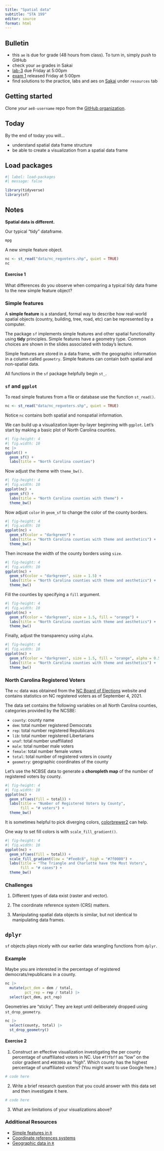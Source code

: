 ```yaml
---
title: "Spatial data"
subtitle: "STA 199"
editor: source
format: html
---
```


## Bulletin

-   this `ae` is due for grade (48 hours from class). To turn in, simply push to GitHub
-   check your `ae` grades in Sakai
-   [lab-3](/labs/lab-3.html) due Friday at 5:00pm
-   [exam 1](/exams/exam1.html) released Friday at 5:00pm
-   find solutions to the practice, labs and aes on [Sakai](sakai.duke.edu) under `resources` tab

## Getting started

Clone *your* `ae8-username` repo from the [GitHub organization](https://github.com/sta199-sp23-1/).

## Today

By the end of today you will...

- understand spatial data frame structure
- be able to create a visualization from a spatial data frame


## Load packages

```r
#| label: load-packages
#| message: false

library(tidyverse)
library(sf)
```

## Notes

**Spatial data is different.**

Our typical "tidy" dataframe.

```r
mpg
```

A new simple feature object.

```r
nc <- st_read("data/nc_regvoters.shp", quiet = TRUE)
nc
```

#### Exercise 1

What differences do you observe when comparing a typical tidy
data frame to the new simple feature object?

### Simple features

A **simple feature** is a standard, formal way to describe how real-world 
spatial objects (country, building, tree, road, etc) can be represented by a 
computer. 

The package `sf` implements simple features and other spatial functionality 
using **tidy** principles. Simple features have a geometry type. Common choices
are shown in the slides associated with today's lecture. 

Simple features are stored in a data frame, with the geographic information 
in a column called `geometry`. Simple features can contain both spatial and
non-spatial data.

All functions in the `sf` package helpfully begin `st_`.

### `sf` and `ggplot`

To read simple features from a file or database use the function `st_read()`.

```r
nc <- st_read("data/nc_regvoters.shp", quiet = TRUE)
```

Notice `nc` contains both spatial and nonspatial information.

We can build up a visualization layer-by-layer beginning with `ggplot`. Let's 
start by making a basic plot of North Carolina counties.

```r
#| fig-height: 4
#| fig.width: 10
nc |>
ggplot() +
  geom_sf() +
  labs(title = "North Carolina counties")
```

Now adjust the theme with `theme_bw()`.

```r
#| fig-height: 4
#| fig.width: 10
ggplot(nc) +
  geom_sf() +
  labs(title = "North Carolina counties with theme") + 
  theme_bw()
```

Now adjust `color` in `geom_sf` to change the color of the county borders.

```r
#| fig-height: 4
#| fig.width: 10
ggplot(nc) +
  geom_sf(color = "darkgreen") +
  labs(title = "North Carolina counties with theme and aesthetics") + 
  theme_bw() 
```

Then increase the width of the county borders using `size`.

```r
#| fig-height: 4
#| fig.width: 10
ggplot(nc) +
  geom_sf(color = "darkgreen", size = 1.5) +
  labs(title = "North Carolina counties with theme and aesthetics") +
  theme_bw()
```

Fill the counties by specifying a `fill` argument.

```r
#| fig-height: 4
#| fig.width: 10
ggplot(nc) +
  geom_sf(color = "darkgreen", size = 1.5, fill = "orange") +
  labs(title = "North Carolina counties with theme and aesthetics") +
  theme_bw()
```

Finally, adjust the transparency using `alpha`.

```r
#| fig-height: 4
#| fig.width: 10
ggplot(nc) +
  geom_sf(color = "darkgreen", size = 1.5, fill = "orange", alpha = 0.50) +
  labs(title = "North Carolina counties with theme and aesthetics") +
  theme_bw()
```


### North Carolina Registered Voters

The `nc` data was obtained from the [NC Board of Elections](https://vt.ncsbe.gov/RegStat/) website and contains statistics on NC registered voters as of September 4, 2021.

The data set contains the following variables on all North Carolina counties, categories provided by the NCSBE:

- `county`: county name
- `dem`: total number registered Democrats
- `rep`: total number registered Republicans
- `lib`: total number registered Libertarians
- `unaf`: total number unaffiliated
- `male`: total number male voters
- `female`: total number female voters
- `total`: total number of registered voters in county
- `geometry`: geographic coordinates of the county

Let's use the NCBSE data to generate a **choropleth map** of the number of registered voters by county.

```r
#| fig-height: 4
#| fig.width: 10
ggplot(nc) +
  geom_sf(aes(fill = total)) + 
  labs(title = "Number of Registered Voters by County",
       fill = "# voters") + 
  theme_bw() 
```

It is sometimes helpful to pick diverging colors,
[colorbrewer2](http://colorbrewer2.org/#type=sequential&scheme=BuGn&n=3)
can help.

One way to set fill colors is with `scale_fill_gradient()`.

```r
#| fig-height: 4
#| fig.width: 10
ggplot(nc) +
  geom_sf(aes(fill = total)) +
  scale_fill_gradient(low = "#fee8c8", high = "#7f0000") +
  labs(title = "The Triangle and Charlotte have the Most Voters",
       fill = "# cases") + 
  theme_bw() 
```

### Challenges

1. Different types of data exist (raster and vector).

2. The coordinate reference system (CRS) matters.

3. Manipulating spatial data objects is similar, but not identical to
manipulating data frames. 

## `dplyr`

`sf` objects plays nicely with our earlier data wrangling functions from 
`dplyr`.

### Example 

Maybe you are interested in the percentage of registered democrats/republicans in a county.

```r
nc |>
  mutate(pct_dem = dem / total,
         pct_rep = rep / total) |>
  select(pct_dem, pct_rep)
```

Geometries are "sticky". They are kept until deliberately dropped using 
`st_drop_geometry`.

```r
nc |> 
  select(county, total) |> 
  st_drop_geometry()
```

#### Exercise 2

(1) Construct an effective visualization investigating the per county percentage of unaffiliated voters in NC. Use `#f7fbff` as "low" on the color gradient and `#08306b` as "high". Which county has the highest percentage of unaffiliated voters? (You might want to use Google here.)

```r
# code here
```

(2) Write a brief research question that you could answer with this data set and then investigate it here.

```r
# code here
```

(3) What are limitations of your visualizations above?


### Additional Resources

- [Simple features in `R`](https://r-spatial.github.io/sf/)
- [Coordinate references systems](https://www.nceas.ucsb.edu/sites/default/files/2020-04/OverviewCoordinateReferenceSystems.pdf)
- [Geographic data in `R`](https://geocompr.robinlovelace.net/spatial-class.html)